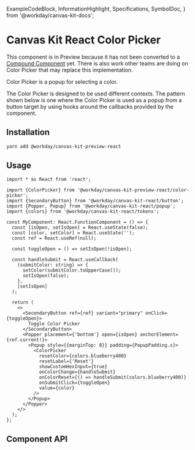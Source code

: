   ExampleCodeBlock,
  InformationHighlight,
  Specifications,
  SymbolDoc,
} from '@workday/canvas-kit-docs';

# Canvas Kit React Color Picker

This component is in Preview because it has not been converted to a
[Compound Component](../../docs/mdx/COMPOUND_COMPONENTS.mdx) yet. There is also work other teams are
doing on Color Picker that may replace this implementation.

Color Picker is a popup for selecting a color.

The Color Picker is designed to be used different contexts. The pattern shown below is one where the
Color Picker is used as a popup from a button target by using hooks around the callbacks provided by
the component.

## Installation

```sh
yarn add @workday/canvas-kit-preview-react
```

## Usage

```tsx
import * as React from 'react';

import {ColorPicker} from '@workday/canvas-kit-preview-react/color-picker';
import {SecondaryButton} from '@workday/canvas-kit-react/button';
import {Popper, Popup} from '@workday/canvas-kit-react/popup';
import {colors} from '@workday/canvas-kit-react/tokens';

const MyComponent: React.FunctionComponent = () => {
  const [isOpen, setIsOpen] = React.useState(false);
  const [color, setColor] = React.useState('');
  const ref = React.useRef(null);

  const toggleOpen = () => setIsOpen(!isOpen);

  const handleSubmit = React.useCallback(
    (submitColor: string) => {
      setColor(submitColor.toUpperCase());
      setIsOpen(false);
    },
    [setIsOpen]
  );

  return (
    <>
      <SecondaryButton ref={ref} variant="primary" onClick={toggleOpen}>
        Toggle Color Picker
      </SecondaryButton>
      <Popper placement={'bottom'} open={isOpen} anchorElement={ref.current!}>
        <Popup style={{marginTop: 8}} padding={PopupPadding.s}>
          <ColorPicker
            resetColor={colors.blueberry400}
            resetLabel={'Reset'}
            showCustomHexInput={true}
            onColorChange={handleSubmit}
            onColorReset={() => handleSubmit(colors.blueberry400)}
            onSubmitClick={toggleOpen}
            value={color}
          />
        </Popup>
      </Popper>
    </>
  );
};
```

## Component API

<SymbolDoc name="ColorPicker" fileName="/preview-react/" />
